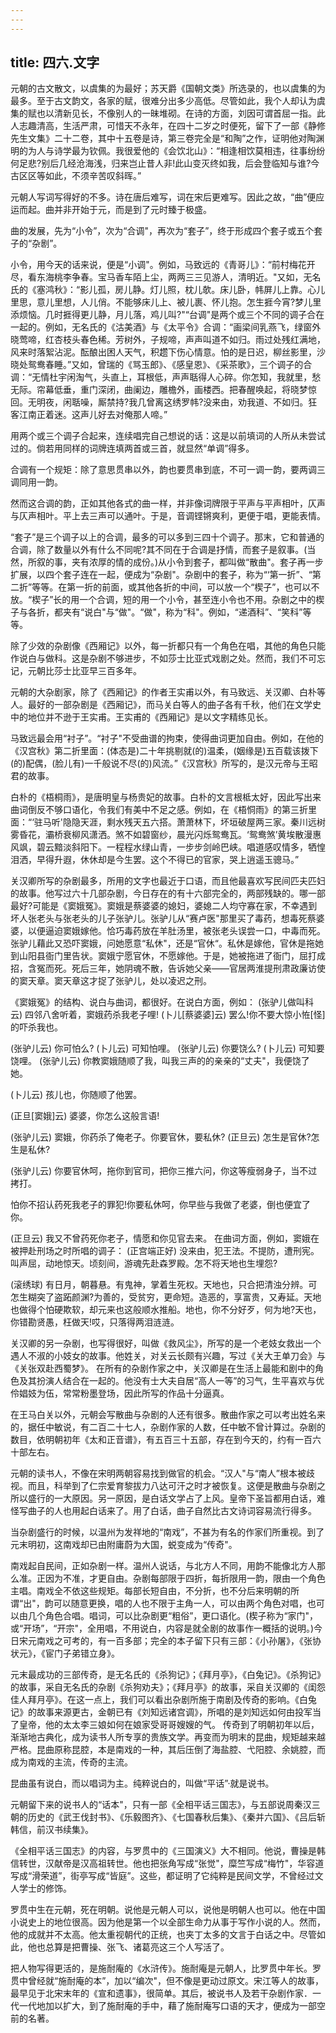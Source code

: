 ```yaml
---
---
---
```

title: 四六.文字
---



元朝的古文散文，以虞集的为最好；苏天爵《国朝文类》所选录的，也以虞集的为最多。至于古文韵文，各家的赋，很难分出多少高低。尽管如此，我个人却认为虞集的赋也以清新见长，不像别人的一昧堆砌。在诗的方面，刘因可谓首屈一指。此人志趣清高，生活严肃，可惜天不永年，在四十二岁之时便死，留下了一部《静修先生文集》二十二卷，其中十五卷是诗，第三卷完全是“和陶”之作，证明他对陶渊明的为人与诗学最为钦佩。我很爱他的《会饮北山》：“相逢相饮莫相违，往事纷纷何足悲?别后几经沧海浅，归来岂止昔人非!此山变灭终如我，后会登临知与谁?今古区区等如此，不须辛苦叹斜晖。”

元朝人写词写得好的不多。诗在唐后难写，词在宋后更难写。因此之故，“曲”便应运而起。曲并非开始于元，而是到了元时臻于极盛。

曲的发展，先为“小令”，次为“合调"，再次为“套子”，终于形成四个套子或五个套子的“杂剧”。

小令，用今天的话来说，便是“小调"。例如，马致远的《青哥儿》：“前村梅花开尽，看东海桃李争春。宝马香车陌上尘，两两三三见游人，清明近。"又如，无名氏的《塞鸿秋》：“影儿孤，房儿静。灯儿照，枕儿欹。床儿卧，帏屏儿上靠。心儿里思，意儿里想，人儿俏。不能够床儿上、被儿裹、怀儿抱。怎生捱今宵?梦儿里添烦恼。几时捱得更儿静，月儿落，鸡儿叫?"“台调"是两个或三个不同的调子合在一起的。例如，无名氏的《沽美酒》与《太平令》合调：“画梁间乳燕飞，绿窗外晓莺啼，红杏枝头春色稀。芳树外，子规啼，声声叫道不如归。雨过处残红满地，风来时落絮沾泥。酝酿出困人天气，积趱下伤心情意。怕的是日迟，柳丝影里，沙晓处鸳鸯春睡。”又如，曾瑞的《骂玉郎》、《感皇恩》、《采茶歌》，三个调子的合调：“无情杜宇闲淘气，头直上，耳根低，声声聒得人心碎。你怎知，我就里，愁无际。帘幕低垂，重门深闭，曲阑边，雕檐外，画楼西。把春醒唤起，将晓梦惊回。无明夜，闲聒噪，厮禁持?我几曾离这绣罗帏?没来由，劝我道、不如归。狂客江南正着迷。这声儿好去对俺那人啼。”

用两个或三个调子合起来，连续唱完自己想说的话：这是以前填词的人所从未尝试过的。倘若用同样的词牌连填两首或三首，就显然“单调”得多。

合调有一个规矩：除了意思贯串以外，韵也要贯串到底，不可一调一韵，要两调三调同用一韵。

然而这合调的韵，正如其他各式的曲一样，并非像词牌限于平声与平声相叶，仄声与仄声相叶。平上去三声可以通叶。于是，音调铿锵爽利，更便于唱，更能表情。

“套子”是三个调子以上的合调，最多的可以多到三四十个调子。那末，它和普通的合调，除了数量以外有什么不同呢?其不同在于合调是抒情，而套子是叙事。(当然，所叙的事，夹有浓厚的情的成份。)从小令到套子，都叫做“散曲"。套子再一步扩展，以四个套子连在一起，便成为“杂剧"。杂剧中的套子，称为“‘第一折”、“第二折”等等。在第一折的前面，或其他各折的中间，可以放一个“楔子”，也可以不放。“楔子”长的用一个合调，短的用一个小令，甚至连小令也不用。杂剧之中的楔子与各折，都夹有“说白"与“做"。“做"，称为“科"。例如，“递酒科”、“笑科”等等。

除了少效的杂剧像《西厢记》以外，每一折都只有一个角色在唱，其他的角色只能作说白与做科。这是杂剧不够进步，不如莎士比亚式戏剧之处。然而，我们不可忘记，元朝比莎士比亚早三百多年。

元朝的大杂剧家，除了《西厢记》的作者王实甫以外，有马致远、关汉卿、白朴等人。最好的一部杂剧是《西厢记》，而马关白等人的曲子各有千秋，他们在文学史中的地位并不逊于王实甫。王实甫的《西厢记》是以文字精练见长。

马致远最会用“衬子”。“衬子"不受曲谱的拘束，使得曲词更加自由。例如，在他的《汉宫秋》第二折里面：(体态是)二十年挑剔就(的)温柔，(姻缘是)五百载该拨下(的)配偶，(脸儿有)一千般说不尽(的)风流。”《汉宫秋》所写的，是汉元帝与王昭君的故事。

白朴的《梧桐雨》，是唐明皇与杨贵妃的故事。白朴的文言根柢太好，因此写出来曲词倒反不够口语化，令我们有美中不足之感。例如，在《梧恫雨》的第三折里面：“‘驻马听'隐隐天涯，剩水残天五六搭。萧萧林下，坏垣破屋两三家。秦川远树雾昏花，灞桥衰柳风潇洒。煞不如碧窗纱，晨光闪烁鸳鸯瓦。‘鸳鸯煞’黄埃散漫惠风飒，碧云黯淡斜阳下。一程程水绿山青，一步步剑岭巴峡。唱道感叹情多，牺惶泪洒，早得升遐，休休却是今生罢。这个不得已的官家，哭上逍遥玉骢马。”

关汉卿所写的杂剧最多，所用的文字也最近于口语，而且他最喜欢写民间匹夫匹妇的故事。他写过六十几部杂剧，今日存在的有十六部完全的，两部残缺的。哪一部最好?可能是《窦娥冤》。窦娥是蔡婆婆的媳妇，婆媳二人均守寡在家，不幸遇到坏人张老头与张老头的儿子张驴儿。张驴儿从“赛卢医"那里买了毒药，想毒死蔡婆婆，以便逼迫窦娥嫁他。恰巧毒药放在羊肚汤里，被张老头误尝一口，中毒而死。张驴儿藉此又恐吓窦娥，问她愿意“私休"，还是“官休“。私休是嫁他，官休是拖她到山阳县衙门里告状。窦娥宁愿官休，不愿嫁他。于是，她被拖进了衙门，屈打成招，含冤而死。死后三年，她阴魂不散，告诉她父亲——官居两淮提刑肃政廉访使的窦天章。窦天章这才捉了张驴儿，处以凌迟之刑。

《窦娥冤》的结构、说白与曲词，都很好。在说白方面，例如： (张驴儿做叫科云) 四邻八舍听着，窦娥药杀我老子哩! (卜儿[蔡婆婆]云) 罢么!你不要大惊小恠[怪]的吓杀我也。

(张驴儿云) 你可怕么? (卜儿云) 可知怕哩。 (张驴儿云) 你要饶么? (卜儿云) 可知要饶哩。 (张驴儿云) 你教窦娥随顺了我，叫我三声的的亲亲的“丈夫"，我便饶了她。

(卜儿云) 孩儿也，你随顺了他罢。

(正旦[窦娥]云) 婆婆，你怎么这般言语!

(张驴儿云) 窦娥，你药杀了俺老子。你要官休，要私休? (正旦云) 怎生是官休?怎生是私休?

(张驴儿云) 你要官休呵，拖你到官司，把你三推六问，你这等瘦弱身子，当不过拷打。

怕你不招认药死我老子的罪犯!你要私休呵，你早些与我做了老婆，倒也便宜了你。

(正旦云) 我又不曾药死你老子，情愿和你见官去来。 在曲词方面，例如，窦娥在被押赴刑场之时所唱的调子： (正宫端正好) 没来由，犯王法。不提防，遭刑宪。叫声屈，动地惊天。顷刻间，游魂先赴森罗殿。怎不将天地也生埋怨?

(滚绣球) 有日月，朝暮悬。有鬼神，掌着生死权。天地也，只合把清浊分辨。可怎生糊突了盗跖颜渊?为善的，受贫穷，更命短。造恶的，享富贵，又寿延。天地也做得个怕硬欺软，却元来也这般顺水推船。地也，你不分好歹，何为地?天也，你错勘贤愚，枉做天!哎，只落得两泪涟涟。

关汉卿的另一杂剧，也写得很好，叫做《救风尘》，所写的是一个老妓女救出一个遇人不淑的小妓女的故事。他姓关，对关云长颇有兴趣，写过《关大王单刀会》与《关张双赴西蜀梦》。 在所有的杂剧作家之中，关汉卿是在生活上最能和剧中的角色及其扮演人结合在一起的。他没有士大夫自居“高人一等”的习气，生平喜欢与优伶娼妓为伍，常常粉墨登场，因此所写的作品十分逼真。

在王马白关以外，元朝会写散曲与杂剧的人还有很多。散曲作家之可以考出姓名来的，据任中敏说，有二百二十七人，杂剧作家的人数，任中敏不曾计算过。杂剧的数目，依明朝初年《太和正音谱》，有五百三十五部，存在到今天的，约有一百六十部左右。

元朝的读书人，不像在宋明两朝容易找到做官的机会。“汉人"与“南人”根本被歧视。而且，科举到了仁宗爱育黎拔力八达可汗之时才被恢复。这便是散曲与杂剧之所以盛行的一大原因。另一原因，是白话文学占了上风。皇帝下圣旨都用白话，难怪写曲子的人也用起白话来了。用了白话，曲子自然比古文诗词容易流行得多。

当杂剧盛行的时候，以温州为发祥地的“南戏”，不甚为有名的作家们所重视。到了元末明初，这南戏却已由附庸蔚为大国，蜕变成为“传奇"。

南戏起自民间，正如杂剧一样。温州人说话，与北方人不同，用韵不能像北方人那么准。正因为不准，才更自由。杂剧每部限于四折，每折限用一韵，限由一个角色主唱。南戏全不依这些规矩。每部长短自由，不分折，也不分后来明朝的所谓“出"，韵可以随意更换，唱的人也不限于主角一人，可以由两个角色对唱，也可以由几个角色合唱。唱词，可以比杂剧更“粗俗”，更口语化。(楔子称为“家门"，或“开场”，“开宗"，全用唱，不用说白，内容是就全剧的故事作一概括的说明。)今日宋元南戏之可考的，有一百多部；完全的本子留下只有三部：《小孙屠》，《张协状元》，《宦门子弟错立身》。

元末最成功的三部传奇，是无名氏的《杀狗记》；《拜月亭》，《白兔记》。《杀狗记》的故事，采自无名氏的杂剧《杀狗劝夫》；《拜月亭》的故事，采自关汉卿的《闺怨佳人拜月亭》。在这一点上，我们可以看出杂剧所施于南剧及传奇的影响。《白兔记》的故事来源更古，金朝已有《刘知远诸宫调》，所唱的是刘知远如何由投军当了皇帝，他的太太李三娘如何在娘家受哥哥嫂嫂的气。 传奇到了明朝初年以后，渐渐地古典化，成为读书人所专享的贵族文学。再变而为明末的昆曲，规矩越来越严格。昆曲原称昆腔，本是南戏的一种，其后压倒了海盐腔、弋阳腔、余姚腔，而成为南戏的主流，传奇的主流。

昆曲虽有说白，而以唱词为主。纯粹说白的，叫做“平话”·就是说书。

元朝留下来的说书人的“话本"，只有一部《全相平话三国志》，与五部说周秦汉三朝的历史的《武王伐封书》、《乐毅图齐》、《七国春秋后集》、《秦并六国》、《吕后斩韩信，前汉书续集》。

《全相平话三国志》的内容，与罗贯中的《三国演义》大不相同。他说，曹操是韩信转世，汉献帝是汉高祖转世。他也把张角写成“张觉"，糜竺写成“梅竹"，华容道写成“滑荣道”，街亭写成“皆庭”。这些，都证明了它纯粹是民间文学，不曾经过文人学士的修饰。

罗贯中生在元朝，死在明朝。说他是元朝人可以，说他是明朝人也可以。他在中国小说史上的地位很高。因为他是第一个以全部生命力从事于写作小说的人。然而，他的成就并不太高。他太重视朝代的正统，也夹丁太多的文言于白话之中。尽管如此，他也总算是把曹操、张飞、诸葛亮这三个人写活了。

把人物写得更活的，是施耐庵的《水浒传》。施耐庵是元朝人，比罗贯中年长。罗贯中曾经就“施耐庵的本”，加以“编次"，但不像是更动过原文。宋江等人的故事，最早见于北宋末年的《宣和遗事》，很简单。其后，被说书人及若干杂剧作家．一代一代地加以扩大，到了施耐庵的手中，藉了施耐庵写口语的天才，便成为一部空前的名著。
